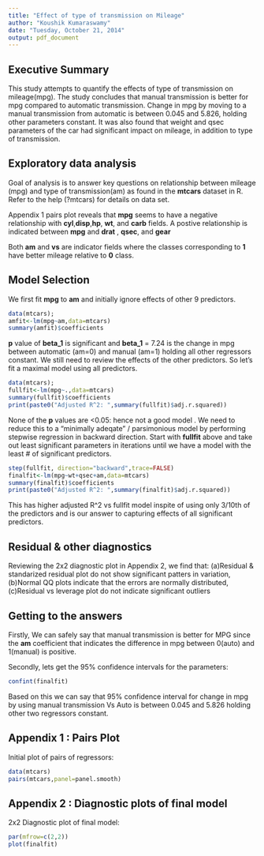 ```yaml
---
title: "Effect of type of transmission on Mileage"
author: "Koushik Kumaraswamy"
date: "Tuesday, October 21, 2014"
output: pdf_document
---
```


## Executive Summary

This study attempts to quantify the effects of type of transmission on mileage(mpg). The study concludes that manual transmission is better for mpg compared to automatic transmission. Change in mpg by moving to a manual transmission from automatic is between 0.045 and 5.826, holding other parameters constant. It was also found that weight and qsec parameters of the car had significant impact on mileage, in addition to type of transmission.

## Exploratory data analysis
Goal of analysis is to answer  key  questions on  relationship between  mileage (mpg) and type of transmission(am) as found in the **mtcars** dataset in R. Refer to the help (?mtcars) for details on data set.

Appendix 1 pairs plot  reveals that **mpg** seems to have a negative relationship with **cyl**,**disp**,**hp**, **wt**, and **carb** fields. A postive relationship is indicated between **mpg** and **drat** , **qsec**, and **gear**

Both **am** and **vs** are indicator fields where the classes corresponding to **1** have better mileage relative to **0** class. 

## Model Selection

We first fit **mpg** to **am** and initially ignore effects of other 9 predictors.
```r
data(mtcars); 
amfit<-lm(mpg~am,data=mtcars)
summary(amfit)$coefficients
```
 **p** value of **beta_1**  is  significant and  **beta_1** = 7.24 is the change in mpg between  automatic (am=0) and manual (am=1) holding all other regressors constant. We still need to review  the effects of the other predictors. So let's  fit a  maximal model using all predictors.
```r
data(mtcars);
fullfit<-lm(mpg~.,data=mtcars)
summary(fullfit)$coefficients
print(paste0("Adjusted R^2: ",summary(fullfit)$adj.r.squared))
```
None of the **p** values are <0.05: hence not a good model . We need to reduce this to a "minimally adeqate" /  parsimonious model  by performing stepwise regression in backward direction. Start with  **fullfit**  above and take out  least significant parameters in iterations until we have a  model with the least # of significant predictors. 

```r
step(fullfit, direction="backward",trace=FALSE)
finalfit<-lm(mpg~wt+qsec+am,data=mtcars)
summary(finalfit)$coefficients
print(paste0("Adjusted R^2: ",summary(finalfit)$adj.r.squared))
```

This has higher adjusted R^2  vs fullfit model inspite of using only 3/10th of the predictors and is our answer to capturing  effects of all significant predictors. 

## Residual & other diagnostics 

Reviewing the  2x2 diagnostic plot in Appendix 2, we find that: 
(a)Residual & standarized residual plot do not show significant patters in variation,
(b)Normal QQ plots indicate that the errors are normally distributed,
(c)Residual vs leverage plot do not indicate significant outliers 

## Getting to the answers

Firstly, We can safely say that manual transmission is better for MPG since the **am** coefficient that indicates the difference in mpg between 0(auto) and 1(manual) is positive.

Secondly, lets get the 95% confidence intervals for the parameters:

```r
confint(finalfit)
```

Based on this we can say that 95% confidence interval for change in mpg by using manual transmission Vs Auto is between 0.045 and 5.826 holding other two regressors constant.


\newpage


## Appendix 1 : Pairs Plot 

Initial plot of pairs of regressors:
```r
data(mtcars)
pairs(mtcars,panel=panel.smooth)
```


\newpage

## Appendix 2 : Diagnostic plots of final model 
2x2 Diagnostic  plot of final model:
```r
par(mfrow=c(2,2))
plot(finalfit)
```

